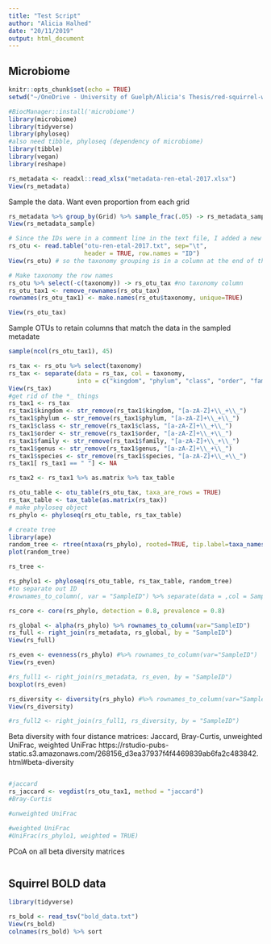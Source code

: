 ```yaml
---
title: "Test Script"
author: "Alicia Halhed"
date: "20/11/2019"
output: html_document
---
```

## Microbiome
```r
knitr::opts_chunk$set(echo = TRUE)
setwd("~/OneDrive - University of Guelph/Alicia's Thesis/red-squirrel-w2020/")
```
```r
#BiocManager::install('microbiome')
library(microbiome)
library(tidyverse)
library(phyloseq)
#also need tibble, phyloseq (dependency of microbiome)
library(tibble)
library(vegan)
library(reshape)
```


```r
rs_metadata <- readxl::read_xlsx("metadata-ren-etal-2017.xlsx")
View(rs_metadata)
```

Sample the data. Want even proportion from each grid
```r
rs_metadata %>% group_by(Grid) %>% sample_frac(.05) -> rs_metadata_sample
View(rs_metadata_sample)
```



```r
# Since the IDs were in a comment line in the text file, I added a new line there (in the text file) to allow R to read them in as column names
rs_otu <- read.table("otu-ren-etal-2017.txt", sep="\t",
                     header = TRUE, row.names = "ID")
View(rs_otu) # so the taxonomy grouping is in a column at the end of the data and the denovo number is the row name

# Make taxonomy the row names
rs_otu %>% select(-c(taxonomy)) -> rs_otu_tax #no taxonomy column
rs_otu_tax1 <- remove_rownames(rs_otu_tax)
rownames(rs_otu_tax1) <- make.names(rs_otu$taxonomy, unique=TRUE)

View(rs_otu_tax)
```

Sample OTUs to retain columns that match the data in the sampled metadate
```r
sample(ncol(rs_otu_tax1), 45)
```


```r
rs_tax <- rs_otu %>% select(taxonomy)
rs_tax <- separate(data = rs_tax, col = taxonomy, 
                   into = c("kingdom", "phylum", "class", "order", "family", "genus", "species"), sep = "\\;")
View(rs_tax)
#get rid of the *_ things
rs_tax1 <- rs_tax
rs_tax1$kingdom <- str_remove(rs_tax1$kingdom, "[a-zA-Z]+\\_+\\_")
rs_tax1$phylum <- str_remove(rs_tax1$phylum, "[a-zA-Z]+\\_+\\_")
rs_tax1$class <- str_remove(rs_tax1$class, "[a-zA-Z]+\\_+\\_")
rs_tax1$order <- str_remove(rs_tax1$order, "[a-zA-Z]+\\_+\\_")
rs_tax1$family <- str_remove(rs_tax1$family, "[a-zA-Z]+\\_+\\_")
rs_tax1$genus <- str_remove(rs_tax1$genus, "[a-zA-Z]+\\_+\\_")
rs_tax1$species <- str_remove(rs_tax1$species, "[a-zA-Z]+\\_+\\_")
rs_tax1[ rs_tax1 == " "] <- NA

rs_tax2 <- rs_tax1 %>% as.matrix %>% tax_table
```


```r
rs_otu_table <- otu_table(rs_otu_tax, taxa_are_rows = TRUE)
rs_tax_table <- tax_table(as.matrix(rs_tax))
# make phyloseq object
rs_phylo <- phyloseq(rs_otu_table, rs_tax_table)

# create tree
library(ape)
random_tree <- rtree(ntaxa(rs_phylo), rooted=TRUE, tip.label=taxa_names(rs_phylo))
plot(random_tree)

rs_tree <- 

rs_phylo1 <- phyloseq(rs_otu_table, rs_tax_table, random_tree)
#to separate out ID
#rownames_to_column(, var = "SampleID") %>% separate(data = ,col = SampleID, into = c("sample", "squirrel-id", "sex", "age", "grid", "year"), sep = "\\.")
```


```r
rs_core <- core(rs_phylo, detection = 0.8, prevalence = 0.8)
```

```r
rs_global <- alpha(rs_phylo) %>% rownames_to_column(var="SampleID")
rs_full <- right_join(rs_metadata, rs_global, by = "SampleID")
View(rs_full)
```

```r
rs_even <- evenness(rs_phylo) #%>% rownames_to_column(var="SampleID")
View(rs_even)

#rs_full1 <- right_join(rs_metadata, rs_even, by = "SampleID")
boxplot(rs_even)

```

```r
rs_diversity <- diversity(rs_phylo) #%>% rownames_to_column(var="SampleID")
View(rs_diversity)

#rs_full2 <- right_join(rs_full1, rs_diversity, by = "SampleID")
```

Beta diversity with four distance matrices: Jaccard, Bray-Curtis, unweighted UniFrac, weighted UniFrac
https://rstudio-pubs-static.s3.amazonaws.com/268156_d3ea37937f4f4469839ab6fa2c483842.html#beta-diversity

```r

```



```r
#jaccard
rs_jaccard <- vegdist(rs_otu_tax1, method = "jaccard")
#Bray-Curtis

#unweighted UniFrac

#weighted UniFrac
#UniFrac(rs_phylo1, weighted = TRUE)
```

PCoA on all beta diversity matrices
```r

```















## Squirrel BOLD data
```r
library(tidyverse)
```



```r
rs_bold <- read_tsv("bold_data.txt")
View(rs_bold)
colnames(rs_bold) %>% sort
```


